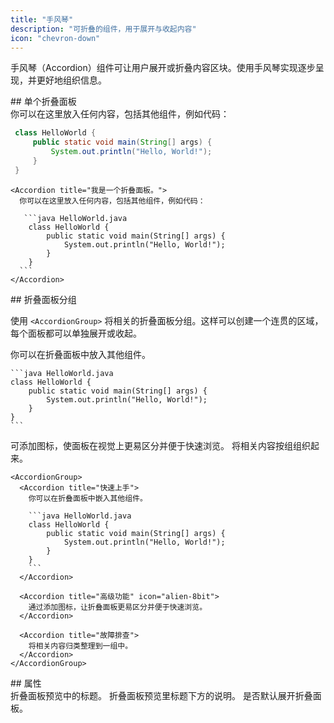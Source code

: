 ```yaml
---
title: "手风琴"
description: "可折叠的组件，用于展开与收起内容"
icon: "chevron-down"
---
```



手风琴（Accordion）组件可让用户展开或折叠内容区块。使用手风琴实现逐步呈现，并更好地组织信息。

<div id="single-accordion">
  ## 单个折叠面板
</div>

<Accordion title="我是一个折叠面板。">
  你可以在这里放入任何内容，包括其他组件，例如代码：

  ```java HelloWorld.java
   class HelloWorld {
       public static void main(String[] args) {
           System.out.println("Hello, World!");
       }
   }
  ```
</Accordion>

````mdx 折叠面板示例
<Accordion title="我是一个折叠面板。">
  你可以在这里放入任何内容，包括其他组件，例如代码：

   ```java HelloWorld.java
    class HelloWorld {
        public static void main(String[] args) {
            System.out.println("Hello, World!");
        }
    }
  ```
</Accordion>
````

<div id="accordion-groups">
  ## 折叠面板分组
</div>

使用 `<AccordionGroup>` 将相关的折叠面板分组。这样可以创建一个连贯的区域，每个面板都可以单独展开或收起。

<AccordionGroup>
  <Accordion title="快速开始">
    你可以在折叠面板中放入其他组件。

    ```java HelloWorld.java
    class HelloWorld {
        public static void main(String[] args) {
            System.out.println("Hello, World!");
        }
    }
    ```
  </Accordion>

  <Accordion title="高级功能" icon="bot">
    可添加图标，使面板在视觉上更易区分并便于快速浏览。
  </Accordion>

  <Accordion title="故障排查">
    将相关内容按组组织起来。
  </Accordion>
</AccordionGroup>

````mdx 折叠组示例
<AccordionGroup>
  <Accordion title="快速上手">
    你可以在折叠面板中嵌入其他组件。

    ```java HelloWorld.java
    class HelloWorld {
        public static void main(String[] args) {
            System.out.println("Hello, World!");
        }
    }
    ```
  </Accordion>

  <Accordion title="高级功能" icon="alien-8bit">
    通过添加图标，让折叠面板更易区分并便于快速浏览。
  </Accordion>

  <Accordion title="故障排查">
    将相关内容归类整理到一组中。
  </Accordion>
</AccordionGroup>
````

<div id="properties">
  ## 属性
</div>

<ResponseField name="title" type="string" required>
  折叠面板预览中的标题。
</ResponseField>

<ResponseField name="description" type="string">
  折叠面板预览里标题下方的说明。
</ResponseField>

<ResponseField name="defaultOpen" type="boolean" default="false">
  是否默认展开折叠面板。
</ResponseField>

<IconsOptional />